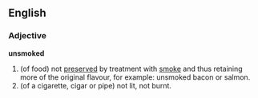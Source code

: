 ==English==

===Adjective===
'''unsmoked''' {{notcomp}}

# (of food) not [[preserve]]d by treatment with [[smoke]] and thus retaining more of the original flavour, for example: unsmoked bacon or salmon.
# (of a cigarette, cigar or pipe) not lit, not burnt.